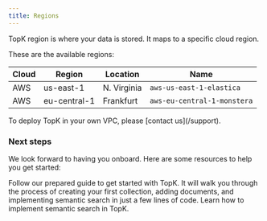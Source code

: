 ```yaml
---
title: Regions
---
```


TopK region is where your data is stored. It maps to a specific cloud region.

These are the available regions:

| Cloud | Region | Location | Name |
|-------|---------|-----------|-----|
| AWS | us-east-1 | N. Virginia | `aws-us-east-1-elastica` |
| AWS | eu-central-1 | Frankfurt | `aws-eu-central-1-monstera` |

<Info>
  To deploy TopK in your own VPC, please [contact us](/support).
</Info>

### Next steps

We look forward to having you onboard. Here are some resources to help you get started:

<CardGroup cols={2}>
  <Card title="Quickstart (5m)" icon="pen-to-square" href="/quickstart">
    Follow our prepared guide to get started with TopK. It will walk you through
    the process of creating your first collection, adding documents, and implementing
    semantic search in just a few lines of code.
  </Card>
  <Card title="Semantic Search" icon="magnifying-glass" href="/concepts/semantic-search">
    Learn how to implement semantic search in TopK.
  </Card>
</CardGroup>

